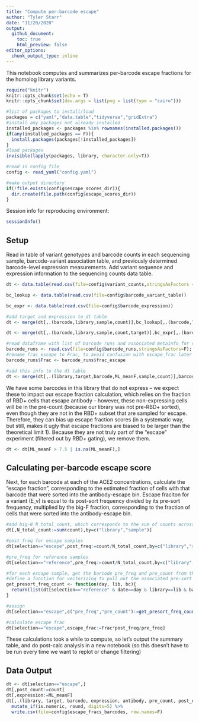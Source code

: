 ```yaml
---
title: "Compute per-barcode escape"
author: "Tyler Starr"
date: "11/20/2020"
output:
  github_document:
    toc: true
    html_preview: false
editor_options: 
  chunk_output_type: inline
---
```


This notebook computes and summarizes per-barcode escape fractions for the homolog library variants.

```r
require("knitr")
knitr::opts_chunk$set(echo = T)
knitr::opts_chunk$set(dev.args = list(png = list(type = "cairo")))

#list of packages to install/load
packages = c("yaml","data.table","tidyverse","gridExtra")
#install any packages not already installed
installed_packages <- packages %in% rownames(installed.packages())
if(any(installed_packages == F)){
  install.packages(packages[!installed_packages])
}
#load packages
invisible(lapply(packages, library, character.only=T))

#read in config file
config <- read_yaml("config.yaml")

#make output directory
if(!file.exists(config$escape_scores_dir)){
  dir.create(file.path(config$escape_scores_dir))
}
```
Session info for reproducing environment:
```r
sessionInfo()
```

## Setup

Read in table of variant genotypes and barcode counts in each sequencing sample, barcode-variant association table, and previously determined barcode-level expression measurements. Add variant sequence and expression information to the sequencing counts data table.

```r
dt <- data.table(read.csv(file=config$variant_counts,stringsAsFactors = F))

bc_lookup <- data.table(read.csv(file=config$barcode_variant_table))

bc_expr <- data.table(read.csv(file=config$barcode_expression))

#add target and expression to dt table
dt <- merge(dt[,.(barcode,library,sample,count)],bc_lookup[,.(barcode,library,target)],by=c("library","barcode"))

dt <- merge(dt[,.(barcode,library,sample,count,target)],bc_expr[,.(barcode,library,ML_meanF)],by=c("library","barcode"))

#read dataframe with list of barcode runs and associated metainfo for calculating escape fracs
barcode_runs <- read.csv(file=config$barcode_runs,stringsAsFactors=F); barcode_runs <- subset(barcode_runs, select=-c(R1))
#rename frac_escape to Frac, to avoid confusion with escape_frac later on
barcode_runs$Frac <- barcode_runs$frac_escape

#add this info to the dt table
dt <- merge(dt[,.(library,target,barcode,ML_meanF,sample,count)],barcode_runs[,c("date","antibody","selection","sample","Frac","cells_sorted")],by=c("sample"))

```

We have some barcodes in this library that do not express -- we expect these to impact our escape fraction calculation, which relies on the fraction of RBD+ cells that escape antibody -- however, these non-expressing cells will be in the pre-count (because our library was not pre-RBD+ sorted), even though they are not in the RBD+ subset that are sampled for escape. Therefore, they can bias up escape fraction scores (in a systematic way, but still, makes it ugly that escape fractions are biased to be larger than the theoretical limit 1). Because they are not truly part of the "escape" experiment (filtered out by RBD+ gating), we remove them.

```r
dt <- dt[ML_meanF > 7.5 | is.na(ML_meanF),]
```

## Calculating per-barcode escape score

Next, for each barcode at each of the ACE2 concentrations, calculate the "escape fraction", corresponding to the estimated fraction of cells with that barcode that were sorted into the antibody-escape bin. Escape fraciton for a variant (E_v) is equal to its post-sort frequency divided by its pre-sort frequency, multiplied by the big-F fraction, corresponding to the fraction of cells that were sorted into the antibody-escape bin.

```r
#add big-N N_total_count, which corresponds to the sum of counts across all barcodes in a given sample (either pre or post selection)
dt[,N_total_count:=sum(count),by=c("library","sample")]

#post_freq for escape samples
dt[selection=="escape",post_freq:=count/N_total_count,by=c("library","sample","barcode")]

#pre_freq for reference samples
dt[selection=="reference",pre_freq:=count/N_total_count,by=c("library","sample","barcode")]

#for each escape sample, get the barcode pre_freq and pre_count from the corresponding date's reference sample
#define a function for vectorizing to pull out the associated pre-sort frequency
get_presort_freq_count <- function(day, lib, bc){
  return(list(dt[selection=="reference" & date==day & library==lib & barcode==bc,pre_freq],dt[selection=="reference" & date==day & library==lib & barcode==bc,count]))
}

#assign
dt[selection=="escape",c("pre_freq","pre_count"):=get_presort_freq_count(day=date,lib=library,bc=barcode),by=c("library","sample","barcode")]

#calculate escape frac
dt[selection=="escape",escape_frac:=Frac*post_freq/pre_freq]

```
These calculations took a while to compute, so let's output the summary table, and do post-calc analysis in a new notebook (so this doesn't have to be run every time we want to replot or change filtering)

## Data Output

```r
dt <- dt[selection=="escape",]
dt[,post_count:=count]
dt[,expression:=ML_meanF]
dt[,.(library, target, barcode, expression, antibody, pre_count, post_count, pre_freq, post_freq, escape_frac)] %>%
  mutate_if(is.numeric, round, digits=5) %>%
  write.csv(file=config$escape_fracs_barcodes, row.names=F)

```





